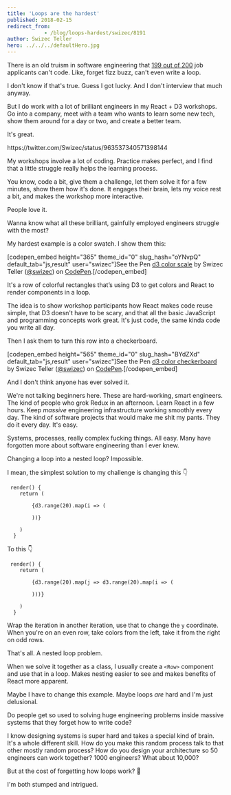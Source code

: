 ```yaml
---
title: 'Loops are the hardest'
published: 2018-02-15
redirect_from: 
            - /blog/loops-hardest/swizec/8191
author: Swizec Teller
hero: ../../../defaultHero.jpg
---
```

There is an old truism in software engineering that [199 out of 200](https://blog.codinghorror.com/why-cant-programmers-program/) job applicants can't code. Like, forget fizz buzz, can't even write a loop.



I don't know if that's true. Guess I got lucky. And I don't interview that much anyway.



But I do work with a lot of brilliant engineers in my React + D3 workshops. Go into a company, meet with a team who wants to learn some new tech, show them around for a day or two, and create a better team.



It's great.



https&#x3A;//twitter.com/Swizec/status/963537340571398144



My workshops involve a lot of coding. Practice makes perfect, and I find that a little struggle really helps the learning process.



You know, code a bit, give them a challenge, let them solve it for a few minutes, show them how it's done. It engages their brain, lets my voice rest a bit, and makes the workshop more interactive.



People love it.



Wanna know what all these brilliant, gainfully employed engineers struggle with the most?



My hardest example is a color swatch. I show them this:



\[codepen_embed height="365" theme_id="0" slug_hash="oYNvpQ" default_tab="js,result" user="swizec"]See the Pen [d3 color scale](https://codepen.io/swizec/pen/oYNvpQ/) by Swizec Teller ([@swizec](https://codepen.io/swizec)) on [CodePen](https://codepen.io).\[/codepen_embed]



It's a row of colorful rectangles that’s using D3 to get colors and React to render components in a loop.



The idea is to show workshop participants how React makes code reuse simple, that D3 doesn't have to be scary, and that all the basic JavaScript and programming concepts work great. It's just code, the same kinda code you write all day.



Then I ask them to turn this row into a checkerboard.



\[codepen_embed height="565" theme_id="0" slug_hash="BYdZXd" default_tab="js,result" user="swizec"]See the Pen [d3 color checkerboard](https://codepen.io/swizec/pen/BYdZXd/) by Swizec Teller ([@swizec](https://codepen.io/swizec)) on [CodePen](https://codepen.io).\[/codepen_embed]



And I don't think anyone has ever solved it.



We're not talking beginners here. These are hard-working, smart engineers. The kind of people who grok Redux in an afternoon. Learn React in a few hours. Keep _massive_ engineering infrastructure working smoothly every day. The kind of software projects that would make me shit my pants. They do it every day. It's easy.



Systems, processes, really complex fucking things. All easy. Many have forgotten more about software engineering than I ever knew.



Changing a loop into a nested loop? Impossible.



I mean, the simplest solution to my challenge is changing this 👇



```
 render() {
    return (
      
        {d3.range(20).map(i => (
          
        ))}
      
    )
  }
```



To this 👇



```
 render() {
    return (
      
        {d3.range(20).map(j => d3.range(20).map(i => (
          
        )))}
      
    )
  }
```



Wrap the iteration in another iteration, use that to change the `y` coordinate. When you're on an even row, take colors from the left, take it from the right on odd rows.



That's all. A nested loop problem.



When we solve it together as a class, I usually create a `<Row>` component and use that in a loop. Makes nesting easier to see and makes benefits of React more apparent.



Maybe I have to change this example. Maybe loops _are_ hard and I'm just delusional.



Do people get so used to solving huge engineering problems inside massive systems that they forget how to write code?



I know designing systems is super hard and takes a special kind of brain. It's a whole different skill. How do you make this random process talk to that other mostly random process? How do you design your architecture so 50 engineers can work together? 1000 engineers? What about 10,000?



But at the cost of forgetting how loops work? 🧐



I'm both stumped and intrigued.